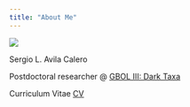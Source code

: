 ```yaml
---
title: "About Me"
---
```


![](pictures/logo.png)

Sergio L. Avila Calero

Postdoctoral researcher @ [GBOL III: Dark Taxa](https://www.zfmk.de/de/forschung/projekte/gbol-iii-dark-taxa)

Curriculum Vitae [CV](cv/cv_20_12.html)

